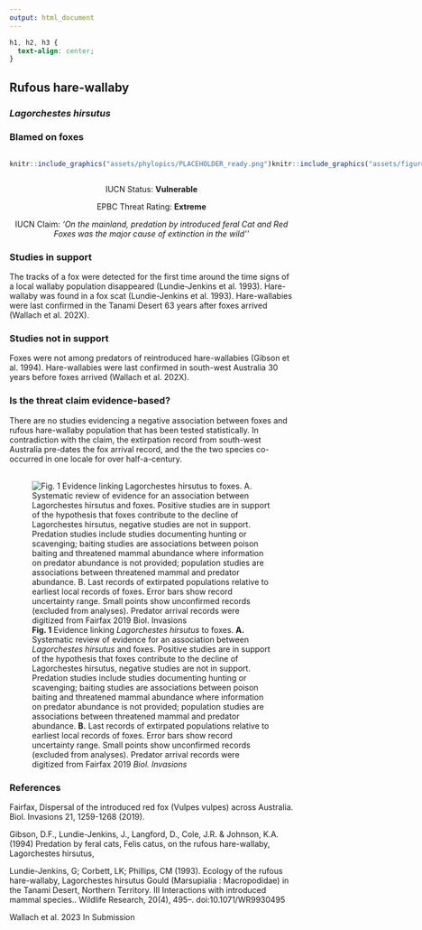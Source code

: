 ```yaml
---
output: html_document
---
```

```css
h1, h2, h3 {
  text-align: center;
}
```

## **Rufous hare-wallaby**
### *Lagorchestes hirsutus*
### Blamed on foxes

:::: {style="display: flex;"}

::: {}
  ```r
  knitr::include_graphics("assets/phylopics/PLACEHOLDER_ready.png")
  ```
:::

::: {}

:::

::: {}
  ```r
  knitr::include_graphics("assets/figures/Map_Fox_Lagorchestes hirsutus.png")
  ```
:::

::::
<center>
IUCN Status: **Vulnerable**

EPBC Threat Rating: **Extreme**

IUCN Claim: *'On the mainland, predation by introduced feral Cat and Red Foxes was the major cause of extinction in the wild''*

</center>

### Studies in support

The tracks of a fox were detected for the first time around the time signs of a local wallaby population disappeared (Lundie-Jenkins et al. 1993). Hare-wallaby was found in a fox scat (Lundie-Jenkins et al. 1993). Hare-wallabies were last confirmed in the Tanami Desert 63 years after foxes arrived (Wallach et al. 202X).

### Studies not in support

Foxes were not among predators of reintroduced hare-wallabies (Gibson et al. 1994). Hare-wallabies were last confirmed in south-west Australia 30 years before foxes arrived (Wallach et al. 202X).

### Is the threat claim evidence-based?

There are no studies evidencing a negative association between foxes and rufous hare-wallaby population that has been tested statistically. In contradiction with the claim, the extirpation record from south-west Australia pre-dates the fox arrival record, and the the two species co-occurred in one locale for over half-a-century.
<br>
<br>

![**Fig. 1** Evidence linking *Lagorchestes hirsutus* to foxes. **A.** Systematic review of evidence for an association between *Lagorchestes hirsutus* and foxes. Positive studies are in support of the hypothesis that foxes contribute to the decline of Lagorchestes hirsutus, negative studies are not in support. Predation studies include studies documenting hunting or scavenging; baiting studies are associations between poison baiting and threatened mammal abundance where information on predator abundance is not provided; population studies are associations between threatened mammal and predator abundance. **B.** Last records of extirpated populations relative to earliest local records of foxes. Error bars show record uncertainty range. Small points show unconfirmed records (excluded from analyses). Predator arrival records were digitized from Fairfax 2019 *Biol. Invasions*](assets/figures/Main_Evidence_Fox_Lagorchestes hirsutus.png)

### References

Fairfax, Dispersal of the introduced red fox (Vulpes vulpes) across Australia. Biol. Invasions 21, 1259-1268 (2019).

Gibson, D.F., Lundie-Jenkins, J., Langford, D., Cole, J.R. & Johnson, K.A. (1994) Predation by feral cats, Felis catus, on the rufous hare-wallaby, Lagorchestes hirsutus,

Lundie-Jenkins, G; Corbett, LK; Phillips, CM (1993). Ecology of the rufous hare-wallaby, Lagorchestes hirsutus Gould (Marsupialia : Macropodidae) in the Tanami Desert, Northern Territory. III Interactions with introduced mammal species.. Wildlife Research, 20(4), 495–. doi:10.1071/WR9930495 

Wallach et al. 2023 In Submission

